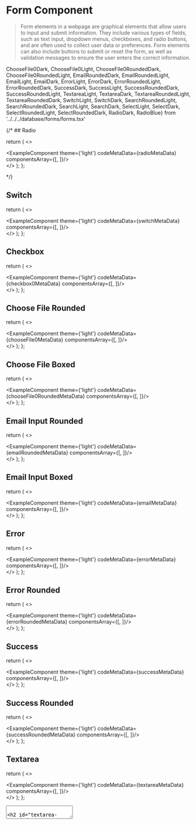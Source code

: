 # Form Component

> Form elements in a webpage are graphical elements that allow users to input and submit information. They include various types of fields, such as text input, dropdown menus, checkboxes, and radio buttons, and are often used to collect user data or preferences. Form elements can also include buttons to submit or reset the form, as well as validation messages to ensure the user enters the correct information.

ChooseFile0Dark, ChooseFile0Light, 
ChooseFile0RoundedDark, ChooseFile0RoundedLight,
EmailRoundedDark, EmailRoundedLight,
EmailLight, EmailDark,
ErrorLight, ErrorDark,
ErrorRoundedLight, ErrorRoundedDark,
SuccessDark, SuccessLight,
SuccessRoundedDark, SuccessRoundedLight,
TextareaLight, TextareaDark,
TextareaRoundedLight, TextareaRoundedDark,
SwitchLight, SwitchDark,
SearchRoundedLight, SearchRoundedDark,
SearchLight, SearchDark,
SelectLight, SelectDark,
SelectRoundedLight, SelectRoundedDark,
RadioDark, RadioBlue} from '../../../database/forms/forms.tsx'

{/* ## Radio

  return (
    <>
    <div className='mb-20'>
        <ExampleComponent theme={'light'} codeMetaData={radioMetaData} componentsArray={[<RadioDark />, <RadioBlue/>]}/>
    </div>
    </>
  );
};

<Radio/> */}

## Switch

  return (
    <>
    <div className='mb-20'>
        <ExampleComponent theme={'light'} codeMetaData={switchMetaData} componentsArray={[<SwitchDark />, <SwitchLight/>]}/>
    </div>
    </>
  );
};

<Switch/>



## Checkbox 

  return (
    <>
    <div className='mb-20'>
        <ExampleComponent theme={'light'} codeMetaData={checkbox0MetaData} componentsArray={[<Checkbox0Dark />, <Checkbox0Light/>]}/>
    </div>
    </>
  );
};

<Checkbox0/>

## Choose File Rounded

  return (
    <>
    <div className='mb-20'>
        <ExampleComponent theme={'light'} codeMetaData={chooseFile0MetaData} componentsArray={[<ChooseFile0Dark />, <ChooseFile0Light/>]}/>
    </div>
    </>
  );
};

<ChooseFile0/>

## Choose File Boxed

  return (
    <>
    <div className='mb-20'>
        <ExampleComponent theme={'light'} codeMetaData={chooseFile0RoundedMetaData} componentsArray={[<ChooseFile0RoundedDark />, <ChooseFile0RoundedLight/>]}/>
    </div>
    </>
  );
};

<ChooseFile0Rounded/>

## Email Input Rounded

  return (
    <>
    <div className='mb-20'>
        <ExampleComponent theme={'light'} codeMetaData={emailRoundedMetaData} componentsArray={[<EmailRoundedDark />, <EmailRoundedLight/>]}/>
    </div>
    </>
  );
};

<EmailRounded/>

## Email Input Boxed

  return (
    <>
    <div className='mb-20'>
        <ExampleComponent theme={'light'} codeMetaData={emailMetaData} componentsArray={[<EmailDark />, <EmailLight/>]}/>
    </div>
    </>
  );
};

<Email/>

## Error

  return (
    <>
    <div className='mb-20'>
        <ExampleComponent theme={'light'} codeMetaData={errorMetaData} componentsArray={[<ErrorDark />, <ErrorLight/>]}/>
    </div>
    </>
  );
};

<Error/>

## Error Rounded

  return (
    <>
    <div className='mb-20'>
        <ExampleComponent theme={'light'} codeMetaData={errorRoundedMetaData} componentsArray={[<ErrorRoundedDark />, <ErrorRoundedLight/>]}/>
    </div>
    </>
  );
};

<ErrorRounded/>

## Success

  return (
    <>
    <div className='mb-20'>
        <ExampleComponent theme={'light'} codeMetaData={successMetaData} componentsArray={[<SuccessDark />, <SuccessLight/>]}/>
    </div>
    </>
  );
};

<Success/>


## Success Rounded

  return (
    <>
    <div className='mb-20'>
        <ExampleComponent theme={'light'} codeMetaData={successRoundedMetaData} componentsArray={[<SuccessRoundedDark />, <SuccessRoundedLight/>]}/>
    </div>
    </>
  );
};

<SuccessRounded/>

## Textarea

  return (
    <>
    <div className='mb-20'>
        <ExampleComponent theme={'light'} codeMetaData={textareaMetaData} componentsArray={[<TextareaDark />, <TextareaLight/>]}/>
    </div>
    </>
  );
};

<Textarea/>

## Textarea Rounded

  return (
    <>
    <div className='mb-20'>
        <ExampleComponent theme={'light'} codeMetaData={textareaRoundedMetaData} componentsArray={[<TextareaRoundedDark />, <TextareaRoundedLight/>]}/>
    </div>
    </>
  );
};

<TextareaRounded/>


## Search 

  return (
    <>
    <div className='mb-20'>
        <ExampleComponent theme={'light'} codeMetaData={searchMetaData} componentsArray={[<SearchDark />, <SearchLight/>]}/>
    </div>
    </>
  );
};

<Search/>

## Search Rounded

  return (
    <>
    <div className='mb-20'>
        <ExampleComponent theme={'light'} codeMetaData={searchRoundedMetaData} componentsArray={[<SearchRoundedDark />, <SearchRoundedLight/>]}/>
    </div>
    </>
  );
};

<SearchRounded/>

## Select

  return (
    <>
    <div className='mb-20'>
        <ExampleComponent theme={'light'} codeMetaData={selectMetaData} componentsArray={[<SelectDark />, <SelectLight/>]}/>
    </div>
    </>
  );
};

<Select/>

## Select Rounded

  return (
    <>
    <div className='mb-20'>
        <ExampleComponent theme={'light'} codeMetaData={selectRoundedMetaData} componentsArray={[<SelectRoundedDark />, <SelectRoundedLight/>]}/>
    </div>
    </>
  );
};

<SelectRounded/>